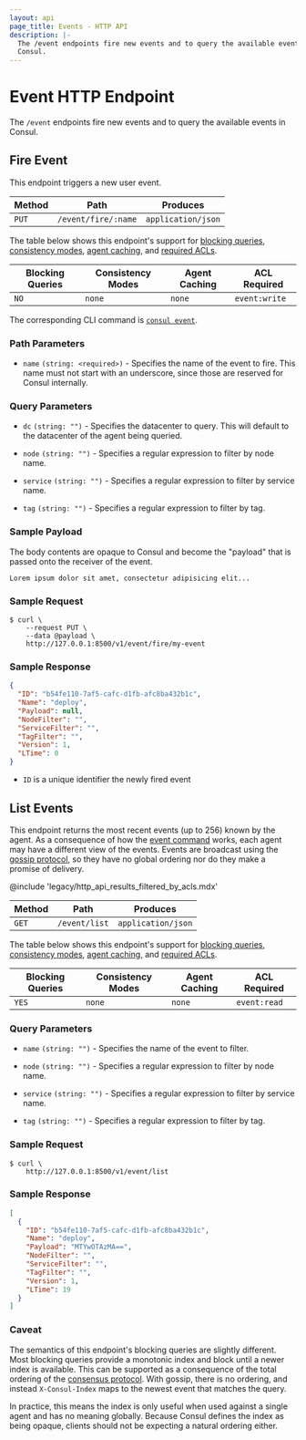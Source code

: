 ```yaml
---
layout: api
page_title: Events - HTTP API
description: |-
  The /event endpoints fire new events and to query the available events in
  Consul.
---
```


# Event HTTP Endpoint

The `/event` endpoints fire new events and to query the available events in
Consul.

## Fire Event

This endpoint triggers a new user event.

| Method | Path                | Produces           |
| ------ | ------------------- | ------------------ |
| `PUT`  | `/event/fire/:name` | `application/json` |

The table below shows this endpoint's support for
[blocking queries](/consul/api-docs/features/blocking),
[consistency modes](/consul/api-docs/features/consistency),
[agent caching](/consul/api-docs/features/caching), and
[required ACLs](/consul/api-docs/api-structure#authentication).

| Blocking Queries | Consistency Modes | Agent Caching | ACL Required  |
| ---------------- | ----------------- | ------------- | ------------- |
| `NO`             | `none`            | `none`        | `event:write` |

The corresponding CLI command is [`consul event`](/consul/commands/event).

### Path Parameters

- `name` `(string: <required>)` - Specifies the name of the event to fire.
  This name must not start with an underscore,
  since those are reserved for Consul internally.

### Query Parameters

- `dc` `(string: "")` - Specifies the datacenter to query. This will default to
  the datacenter of the agent being queried.

- `node` `(string: "")` - Specifies a regular expression to filter by node name.

- `service` `(string: "")` - Specifies a regular expression to filter by service name.

- `tag` `(string: "")` - Specifies a regular expression to filter by tag.

### Sample Payload

The body contents are opaque to Consul and become the "payload" that is passed
onto the receiver of the event.

```text
Lorem ipsum dolor sit amet, consectetur adipisicing elit...
```

### Sample Request

```shell-session
$ curl \
    --request PUT \
    --data @payload \
    http://127.0.0.1:8500/v1/event/fire/my-event
```

### Sample Response

```json
{
  "ID": "b54fe110-7af5-cafc-d1fb-afc8ba432b1c",
  "Name": "deploy",
  "Payload": null,
  "NodeFilter": "",
  "ServiceFilter": "",
  "TagFilter": "",
  "Version": 1,
  "LTime": 0
}
```

- `ID` is a unique identifier the newly fired event

## List Events

This endpoint returns the most recent events (up to 256) known by the agent. As a
consequence of how the [event command](/consul/commands/event) works, each
agent may have a different view of the events. Events are broadcast using the
[gossip protocol](/consul/docs/concept/gossip), so they have no global ordering
nor do they make a promise of delivery.

@include 'legacy/http_api_results_filtered_by_acls.mdx'

| Method | Path          | Produces           |
| ------ | ------------- | ------------------ |
| `GET`  | `/event/list` | `application/json` |

The table below shows this endpoint's support for
[blocking queries](/consul/api-docs/features/blocking),
[consistency modes](/consul/api-docs/features/consistency),
[agent caching](/consul/api-docs/features/caching), and
[required ACLs](/consul/api-docs/api-structure#authentication).

| Blocking Queries | Consistency Modes | Agent Caching | ACL Required |
| ---------------- | ----------------- | ------------- | ------------ |
| `YES`            | `none`            | `none`        | `event:read` |

### Query Parameters

- `name` `(string: "")` - Specifies the name of the event to filter.

- `node` `(string: "")` - Specifies a regular expression to filter by node name.

- `service` `(string: "")` - Specifies a regular expression to filter by service name.

- `tag` `(string: "")` - Specifies a regular expression to filter by tag.

### Sample Request

```shell-session
$ curl \
    http://127.0.0.1:8500/v1/event/list
```

### Sample Response

```json
[
  {
    "ID": "b54fe110-7af5-cafc-d1fb-afc8ba432b1c",
    "Name": "deploy",
    "Payload": "MTYwOTAzMA==",
    "NodeFilter": "",
    "ServiceFilter": "",
    "TagFilter": "",
    "Version": 1,
    "LTime": 19
  }
]
```

### Caveat

The semantics of this endpoint's blocking queries are slightly different. Most
blocking queries provide a monotonic index and block until a newer index is
available. This can be supported as a consequence of the total ordering of the
[consensus protocol](/consul/docs/concept/consensus). With gossip, there is no
ordering, and instead `X-Consul-Index` maps to the newest event that matches the
query.

In practice, this means the index is only useful when used against a single
agent and has no meaning globally. Because Consul defines the index as being
opaque, clients should not be expecting a natural ordering either.
